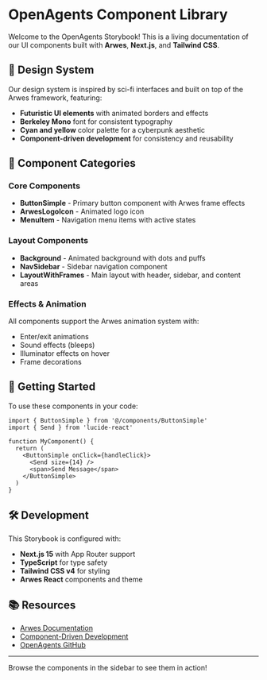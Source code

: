 
<Meta title="Introduction" />

# OpenAgents Component Library

Welcome to the OpenAgents Storybook! This is a living documentation of our UI components built with **Arwes**, **Next.js**, and **Tailwind CSS**.

## 🎨 Design System

Our design system is inspired by sci-fi interfaces and built on top of the Arwes framework, featuring:

- **Futuristic UI elements** with animated borders and effects
- **Berkeley Mono** font for consistent typography
- **Cyan and yellow** color palette for a cyberpunk aesthetic
- **Component-driven development** for consistency and reusability

## 🧩 Component Categories

### Core Components
- **ButtonSimple** - Primary button component with Arwes frame effects
- **ArwesLogoIcon** - Animated logo icon
- **MenuItem** - Navigation menu items with active states

### Layout Components
- **Background** - Animated background with dots and puffs
- **NavSidebar** - Sidebar navigation component
- **LayoutWithFrames** - Main layout with header, sidebar, and content areas

### Effects & Animation
All components support the Arwes animation system with:
- Enter/exit animations
- Sound effects (bleeps)
- Illuminator effects on hover
- Frame decorations

## 🚀 Getting Started

To use these components in your code:

```tsx
import { ButtonSimple } from '@/components/ButtonSimple'
import { Send } from 'lucide-react'

function MyComponent() {
  return (
    <ButtonSimple onClick={handleClick}>
      <Send size={14} />
      <span>Send Message</span>
    </ButtonSimple>
  )
}
```

## 🛠 Development

This Storybook is configured with:
- **Next.js 15** with App Router support
- **TypeScript** for type safety
- **Tailwind CSS v4** for styling
- **Arwes React** components and theme

## 📚 Resources

- [Arwes Documentation](https://arwes.dev/)
- [Component-Driven Development](https://www.componentdriven.org/)
- [OpenAgents GitHub](https://github.com/OpenAgentsInc/openagents)

---

Browse the components in the sidebar to see them in action!